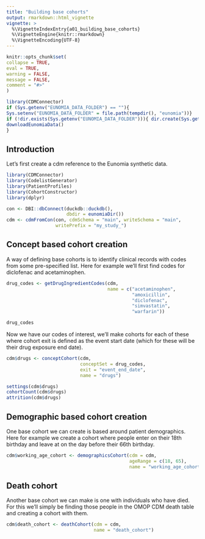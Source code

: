 ```yaml
---
title: "Building base cohorts"
output: rmarkdown::html_vignette
vignette: >
  %\VignetteIndexEntry{a01_building_base_cohorts}
  %\VignetteEngine{knitr::rmarkdown}
  %\VignetteEncoding{UTF-8}
---
```

  
```r
knitr::opts_chunk$set(
collapse = TRUE,
eval = TRUE, 
warning = FALSE, 
message = FALSE,
comment = "#>"
)

library(CDMConnector)
if (Sys.getenv("EUNOMIA_DATA_FOLDER") == ""){
Sys.setenv("EUNOMIA_DATA_FOLDER" = file.path(tempdir(), "eunomia"))}
if (!dir.exists(Sys.getenv("EUNOMIA_DATA_FOLDER"))){ dir.create(Sys.getenv("EUNOMIA_DATA_FOLDER"))
downloadEunomiaData()  
}
```

## Introduction 

Let's first create a cdm reference to the Eunomia synthetic data.

```r
library(CDMConnector)
library(CodelistGenerator)
library(PatientProfiles)
library(CohortConstructor)
library(dplyr)

con <- DBI::dbConnect(duckdb::duckdb(), 
                      dbdir = eunomiaDir())
cdm <- cdmFromCon(con, cdmSchema = "main", writeSchema = "main", 
                  writePrefix = "my_study_")
```

## Concept based cohort creation

A way of defining base cohorts is to identify clinical records with codes from some pre-specified list. Here for example we'll first find codes for diclofenac and acetaminophen. 

```r
drug_codes <- getDrugIngredientCodes(cdm, 
                                     name = c("acetaminophen",
                                              "amoxicillin", 
                                              "diclofenac", 
                                              "simvastatin",
                                              "warfarin"))

drug_codes
```

Now we have our codes of interest, we'll make cohorts for each of these where cohort exit is defined as the event start date (which for these will be their drug exposure end date).

```r
cdm$drugs <- conceptCohort(cdm, 
                           conceptSet = drug_codes,
                           exit = "event_end_date",
                           name = "drugs")

settings(cdm$drugs)
cohortCount(cdm$drugs)
attrition(cdm$drugs)
```

## Demographic based cohort creation

One base cohort we can create is based around patient demographics. Here for example we create a cohort where people enter on their 18th birthday and leave at on the day before their 66th birthday. 

```r
cdm$working_age_cohort <- demographicsCohort(cdm = cdm, 
                                             ageRange = c(18, 65), 
                                             name = "working_age_cohort")
```

## Death cohort

Another base cohort we can make is one with individuals who have died. For this we'll simply be finding those people in the OMOP CDM death table and creating a cohort with them.

```r
cdm$death_cohort <- deathCohort(cdm = cdm,
                                name = "death_cohort")
```
